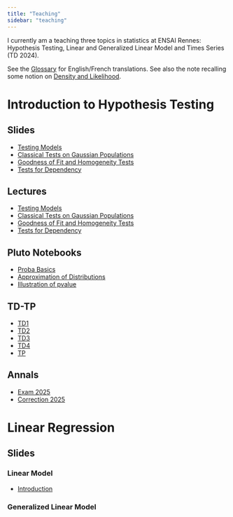 ```yaml
---
title: "Teaching"
sidebar: "teaching"
---
```


I currently am a teaching three topics in statistics at ENSAI Rennes: Hypothesis Testing, Linear and Generalized Linear Model and Times Series (TD 2024). 

See the [Glossary](teaching/glossary.qmd) for English/French translations.
See also the note recalling some notion on [Density and Likelihood](teaching/probability/density_likelihood.qmd).

# Introduction to Hypothesis Testing

## Slides

- [Testing Models](teaching/hypothesis_testing/slides/testing_models.qmd)
- [Classical Tests on Gaussian Populations](teaching/hypothesis_testing/slides/gaussian_populations.qmd)
- [Goodness of Fit and Homogeneity Tests](teaching/hypothesis_testing/slides/goodness_of_fit_chi2.qmd)
- [Tests for Dependency](teaching/hypothesis_testing/slides/dependency.qmd)

## Lectures

- [Testing Models](teaching/hypothesis_testing/lectures/testing_models.qmd)  
- [Classical Tests on Gaussian Populations](teaching/hypothesis_testing/lectures/gaussian_populations.qmd)
- [Goodness of Fit and Homogeneity Tests](teaching/hypothesis_testing/lectures/goodness_of_fit_chi2.qmd)
- [Tests for Dependency](teaching/hypothesis_testing/lectures/dependency.qmd)

## Pluto Notebooks

- [Proba Basics](teaching/hypothesis_testing/pluto/proba_basics.html)
- [Approximation of Distributions](teaching/hypothesis_testing/pluto/distribution_comparisons.html)
- [Illustration of pvalue](teaching/hypothesis_testing/pluto/illustration_pvalue.html)
 


## TD-TP

- [TD1](teaching/hypothesis_testing/TDs/TD1.qmd)
- [TD2](teaching/hypothesis_testing/TDs/TD2.qmd)
- [TD3](teaching/hypothesis_testing/TDs/TD3.qmd)
- [TD4](teaching/hypothesis_testing/TDs/TD4.qmd)
- [TP](teaching/hypothesis_testing/TDs/TP.qmd)

## Annals

- [Exam 2025](teaching/hypothesis_testing/annals/test_2025.qmd)
- [Correction 2025](teaching/hypothesis_testing/annals/correction_2025.qmd)

# Linear Regression

## Slides

### Linear Model
- [Introduction](teaching/linear_model/slides/introduction.qmd)

### Generalized Linear Model
